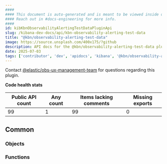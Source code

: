 ```yaml
---
####
#### This document is auto-generated and is meant to be viewed inside our experimental, new docs system.
#### Reach out in #docs-engineering for more info.
####
id: kibKbnObservabilityAlertingTestDataPluginApi
slug: /kibana-dev-docs/api/kbn-observability-alerting-test-data
title: "@kbn/observability-alerting-test-data"
image: https://source.unsplash.com/400x175/?github
description: API docs for the @kbn/observability-alerting-test-data plugin
date: 2025-07-03
tags: ['contributor', 'dev', 'apidocs', 'kibana', '@kbn/observability-alerting-test-data']
---
```




Contact [@elastic/obs-ux-management-team](https://github.com/orgs/elastic/teams/obs-ux-management-team) for questions regarding this plugin.

**Code health stats**

| Public API count  | Any count | Items lacking comments | Missing exports |
|-------------------|-----------|------------------------|-----------------|
| 99 | 1 | 99 | 0 |

## Common

### Objects
<DocDefinitionList data={kbnObservabilityAlertingTestDataObj.common.objects}/>

### Functions
<DocDefinitionList data={kbnObservabilityAlertingTestDataObj.common.functions}/>


